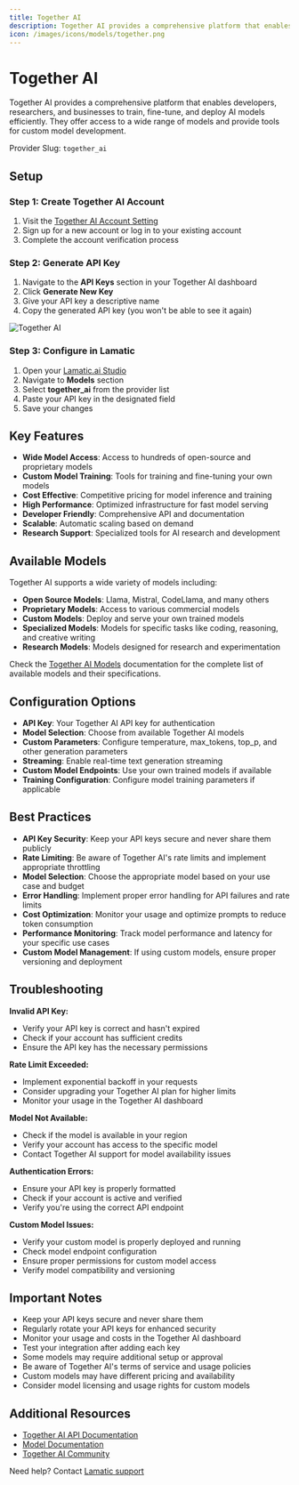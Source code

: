 ```yaml
---
title: Together AI
description: Together AI provides a comprehensive platform that enables developers, researchers, and businesses to train, fine-tune, and deploy AI models efficiently with access to a wide range of models.
icon: /images/icons/models/together.png
---
```


[Together AI Account Setting]: https://api.together.ai/settings/profile
[Together AI Docs]: https://docs.together.ai/
[Together AI Models]: https://docs.together.ai/docs/models

[Lamatic.ai Studio]: https://studio.lamatic.ai
[Lamatic support]: https://lamatic.ai/docs/slack


# Together AI 
<IntegrationOverviw slug="together-ai" type="models" />

Together AI provides a comprehensive platform that enables developers, researchers, and businesses to train, fine-tune, and deploy AI models efficiently. They offer access to a wide range of models and provide tools for custom model development.

<Callout type="info">Provider Slug: `together_ai`</Callout>

## Setup

### Step 1: Create Together AI Account
1. Visit the [Together AI Account Setting][Together AI Account Setting]
2. Sign up for a new account or log in to your existing account
3. Complete the account verification process

### Step 2: Generate API Key
1. Navigate to the **API Keys** section in your Together AI dashboard
2. Click **Generate New Key**
3. Give your API key a descriptive name
4. Copy the generated API key (you won't be able to see it again)

![Together AI](./img/togetherai.png)

### Step 3: Configure in Lamatic
1. Open your [Lamatic.ai Studio]
2. Navigate to **Models** section
3. Select **together_ai** from the provider list
4. Paste your API key in the designated field
5. Save your changes

## Key Features

- **Wide Model Access**: Access to hundreds of open-source and proprietary models
- **Custom Model Training**: Tools for training and fine-tuning your own models
- **Cost Effective**: Competitive pricing for model inference and training
- **High Performance**: Optimized infrastructure for fast model serving
- **Developer Friendly**: Comprehensive API and documentation
- **Scalable**: Automatic scaling based on demand
- **Research Support**: Specialized tools for AI research and development

## Available Models

Together AI supports a wide variety of models including:

- **Open Source Models**: Llama, Mistral, CodeLlama, and many others
- **Proprietary Models**: Access to various commercial models
- **Custom Models**: Deploy and serve your own trained models
- **Specialized Models**: Models for specific tasks like coding, reasoning, and creative writing
- **Research Models**: Models designed for research and experimentation

Check the [Together AI Models][Together AI Models] documentation for the complete list of available models and their specifications.

## Configuration Options

- **API Key**: Your Together AI API key for authentication
- **Model Selection**: Choose from available Together AI models
- **Custom Parameters**: Configure temperature, max_tokens, top_p, and other generation parameters
- **Streaming**: Enable real-time text generation streaming
- **Custom Model Endpoints**: Use your own trained models if available
- **Training Configuration**: Configure model training parameters if applicable

## Best Practices

- **API Key Security**: Keep your API keys secure and never share them publicly
- **Rate Limiting**: Be aware of Together AI's rate limits and implement appropriate throttling
- **Model Selection**: Choose the appropriate model based on your use case and budget
- **Error Handling**: Implement proper error handling for API failures and rate limits
- **Cost Optimization**: Monitor your usage and optimize prompts to reduce token consumption
- **Performance Monitoring**: Track model performance and latency for your specific use cases
- **Custom Model Management**: If using custom models, ensure proper versioning and deployment

## Troubleshooting

**Invalid API Key:**
- Verify your API key is correct and hasn't expired
- Check if your account has sufficient credits
- Ensure the API key has the necessary permissions

**Rate Limit Exceeded:**
- Implement exponential backoff in your requests
- Consider upgrading your Together AI plan for higher limits
- Monitor your usage in the Together AI dashboard

**Model Not Available:**
- Check if the model is available in your region
- Verify your account has access to the specific model
- Contact Together AI support for model availability issues

**Authentication Errors:**
- Ensure your API key is properly formatted
- Check if your account is active and verified
- Verify you're using the correct API endpoint

**Custom Model Issues:**
- Verify your custom model is properly deployed and running
- Check model endpoint configuration
- Ensure proper permissions for custom model access
- Verify model compatibility and versioning

## Important Notes

- Keep your API keys secure and never share them
- Regularly rotate your API keys for enhanced security
- Monitor your usage and costs in the Together AI dashboard
- Test your integration after adding each key
- Some models may require additional setup or approval
- Be aware of Together AI's terms of service and usage policies
- Custom models may have different pricing and availability
- Consider model licensing and usage rights for custom models

## Additional Resources

- [Together AI API Documentation][Together AI Docs]
- [Model Documentation][Together AI Models]
- [Together AI Community](https://discord.gg/together-ai)

Need help? Contact [Lamatic support]